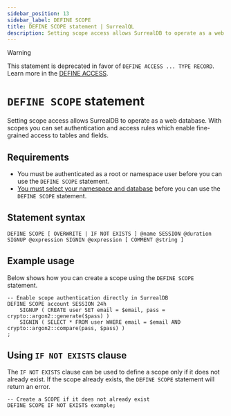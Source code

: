 ```yaml
---
sidebar_position: 13
sidebar_label: DEFINE SCOPE
title: DEFINE SCOPE statement | SurrealQL
description: Setting scope access allows SurrealDB to operate as a web database. With scopes you can set authentication and access rules which enable fine-grained access to tables and fields.
---
```


> [!WARNING]
> This statement is deprecated in favor of `DEFINE ACCESS ... TYPE RECORD`. Learn more in the [DEFINE ACCESS](/docs/surrealql/statements/define/access).


# `DEFINE SCOPE` statement

Setting scope access allows SurrealDB to operate as a web database. With scopes you can set authentication and access rules which enable fine-grained access to tables and fields.

## Requirements

- You must be authenticated as a root or namespace user before you can use the `DEFINE SCOPE` statement.
- [You must select your namespace and database](/docs/surrealql/statements/use) before you can use the `DEFINE SCOPE` statement.

## Statement syntax

```syntax title="SurrealQL Syntax"
DEFINE SCOPE [ OVERWRITE | IF NOT EXISTS ] @name SESSION @duration SIGNUP @expression SIGNIN @expression [ COMMENT @string ]
```

## Example usage
Below shows how you can create a scope using the `DEFINE SCOPE` statement.

```surql
-- Enable scope authentication directly in SurrealDB
DEFINE SCOPE account SESSION 24h
	SIGNUP ( CREATE user SET email = $email, pass = crypto::argon2::generate($pass) )
	SIGNIN ( SELECT * FROM user WHERE email = $email AND crypto::argon2::compare(pass, $pass) )
;
```

## Using `IF NOT EXISTS` clause

<Since v="v1.3.0" />

The `IF NOT EXISTS` clause can be used to define a scope only if it does not already exist. If the scope already exists, the `DEFINE SCOPE` statement will return an error.

```surql
-- Create a SCOPE if it does not already exist
DEFINE SCOPE IF NOT EXISTS example;
```
